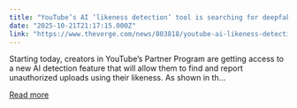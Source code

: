 ```yaml
---
title: "YouTube’s AI ‘likeness detection’ tool is searching for deepfakes of popular creators"
date: "2025-10-21T21:17:15.000Z"
link: "https://www.theverge.com/news/803818/youtube-ai-likeness-detection-deepfake"
---
```


Starting today, creators in YouTube’s Partner Program are getting access to a new AI detection feature that will allow them to find and report unauthorized uploads using their likeness. As shown in th...

[Read more](https://www.theverge.com/news/803818/youtube-ai-likeness-detection-deepfake)
